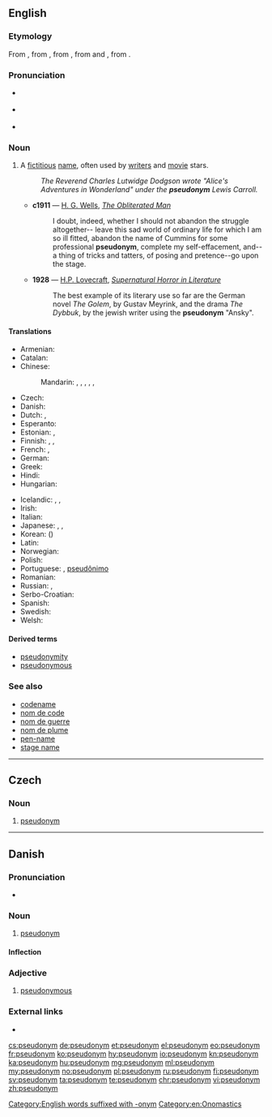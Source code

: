 {{also|Pseudonym}}
==English==
{{was wotd|2006|October|5}}
{{wikipedia}}

===Etymology===
From {{term|pseudonymous}}, from {{etyl|fr|en}} {{term|pseudonyme||lang=fr|having a false name}}, from {{etyl|grc|en}} {{term|ψευδώνυμος||tr=pseudōnumos|lang=grc}}, from {{term|ψευδής||false|tr=pseudēs|lang=grc}} and {{term|ὄνυμα|tr=onuma|lang=grc}}, from {{term|ὄνομα||name|tr=onoma|lang=grc}}.

===Pronunciation===
* {{a|UK}} {{IPA|/ˈs(j)uː.dəʊ.nɪm/|/ˈsu.də.nɪm/|lang=en}}
* {{a|US}} {{IPA|/ˈsudoʊnɪm/|lang=en}}
* {{audio|en-us-pseudonym.ogg|Audio (US)|lang=en}}

===Noun===
{{en-noun}}

# A [[fictitious]] [[name]], often used by [[writer]]s and [[movie]] stars.
#: ''The Reverend Charles Lutwidge Dodgson wrote "Alice's Adventures in Wonderland" under the '''pseudonym''' Lewis Carroll.''
#* '''c1911''' — [[w:H. G. Wells|H. G. Wells]], ''[[s:The Obliterated Man|The Obliterated Man]]''
#*: I doubt, indeed, whether I should not abandon the struggle altogether-- leave this sad world of ordinary life for which I am so ill fitted, abandon the name of Cummins for some professional '''pseudonym''', complete my self-effacement, and--a thing of tricks and tatters, of posing and pretence--go upon the stage.
#* '''1928''' — [[w:H.P. Lovecraft|H.P. Lovecraft]], ''[[s:Supernatural Horror in Literature|Supernatural Horror in Literature]]''
#*: The best example of its literary use so far are the German novel ''The Golem'', by Gustav Meyrink, and the drama ''The Dybbuk'', by the jewish writer using the '''pseudonym''' "Ansky".

====Translations====
{{trans-top|fictious name}}
* Armenian: {{t|hy|կեղծանուն|tr=kełcanun|sc=Armn}}
* Catalan: {{t+|ca|pseudònim|m}}
* Chinese:
*: Mandarin: {{qualifier|fake name}} {{t+|cmn|假名|tr=jiǎmíng|sc=Hani}}, {{qualifier|assumed name}} {{t+|cmn|化名|tr=huàmíng|sc=Hani}}, {{qualifier|pen name}} {{t+|cmn|筆名|sc=Hani}}, {{t+|cmn|笔名|tr=bǐmíng|sc=Hani}}, {{qualifier|stage name}} {{t|cmn|藝名|sc=Hani}}, {{t+|cmn|艺名|tr=yìmíng|sc=Hani}}
* Czech: {{t+|cs|pseudonym|m}}
* Danish: {{t|da|pseudonym}}
* Dutch: {{t+|nl|pseudoniem|n}}, {{t+|nl|schuilnaam|m}}
* Esperanto: {{t|eo|pseŭdonimo}}
* Estonian: {{t|et|varjunimi}}, {{t|et|pseudonüüm}}
* Finnish: {{t|fi|salanimi}}, {{t+|fi|nimimerkki}}, {{t+|fi|pseudonyymi}}
* French: {{t+|fr|nom de guerre|m}}, {{t+|fr|pseudonyme|m}}
* German: {{t+|de|Pseudonym|n}}
* Greek: {{t+|el|ψευδώνυμο|n|tr=pseudónymo}}
* Hindi: {{t|hi|तख़ल्लुस|tr=takʰallus|sc=Deva}}
* Hungarian: {{t+|hu|álnév}}
{{trans-mid}}
* Icelandic: {{t|is|höfundarnafn|n}}, {{t|is|dulnefni|n}}, {{t|is|leyninafn|n}}
* Irish: {{t|ga|ainm bréige|m}}
* Italian: {{t+|it|pseudonimo|m}}
* Japanese: {{t|ja|雅号|tr=がごう, gagō|sc=Jpan}}, {{t+|ja|筆名|tr=ひつめい, hitsumei|sc=Jpan}}, {{t|ja|ペンネーム|tr=pennēmu|sc=Jpan}}
* Korean: {{t+|ko|익명|tr=ingmyeong|sc=Kore}} ({{t+|ko|匿名|sc=Kore}})
* Latin: {{t|la|pseudonymum|n}}
* Norwegian: {{t|no|psevdonym|n}}
* Polish: {{t+|pl|pseudonim|m}}
* Portuguese: {{t+|pt|pseudónimo|m}}, [[pseudônimo]] {{g|m}} {{qualifier|Brazil}}
* Romanian: {{t+|ro|pseudonim|n}}
* Russian: {{t+|ru|псевдони́м|m|tr=psevdoním}}, {{t|ru|вымышленное имя|n|tr=výmyšlennoje ímja|sc=Cyrl}}
* Serbo-Croatian: {{t+|sh|pseudonim|m}}
* Spanish: {{t+|es|seudónimo|m}}
* Swedish: {{t+|sv|pseudonym}}
* Welsh: {{t|cy|ffugenw|m}}
{{trans-bottom}}

====Derived terms====
* [[pseudonymity]]
* [[pseudonymous]]

===See also===
* [[codename]]
* [[nom de code]]
* [[nom de guerre]]
* [[nom de plume]]
* [[pen-name]]
* [[stage name]]

[[Category:English words suffixed with -onym]]
[[Category:en:Onomastics]]

----

==Czech==

===Noun===
{{cs-noun|g=m}}

# [[#English|pseudonym]]

----

==Danish==

===Pronunciation===
* {{IPA|/sœvdonyːm/|[sœwd̥oˈnyːˀm]|lang=da}}

===Noun===
{{da-noun|et|er}}

# [[pseudonym#English|pseudonym]]

====Inflection====
{{da-noun-infl|et|er}}

===Adjective===
{{head|da|adjective|neuter|pseudonymt|definite and plural|pseudonyme}}

# [[pseudonymous]]

===External links===
* {{pedialite|lang=da}}

[[cs:pseudonym]]
[[de:pseudonym]]
[[et:pseudonym]]
[[el:pseudonym]]
[[eo:pseudonym]]
[[fr:pseudonym]]
[[ko:pseudonym]]
[[hy:pseudonym]]
[[io:pseudonym]]
[[kn:pseudonym]]
[[ka:pseudonym]]
[[hu:pseudonym]]
[[mg:pseudonym]]
[[ml:pseudonym]]
[[my:pseudonym]]
[[no:pseudonym]]
[[pl:pseudonym]]
[[ru:pseudonym]]
[[fi:pseudonym]]
[[sv:pseudonym]]
[[ta:pseudonym]]
[[te:pseudonym]]
[[chr:pseudonym]]
[[vi:pseudonym]]
[[zh:pseudonym]]